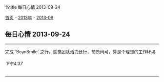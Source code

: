 %title 每日心情 2013-09-24

[[../../../index|首页]] - [[../index|2013年]] - [[index|2013-09]]
==每日心情 2013-09-24==
----
完成 `BeanSmile` 之行，感觉团队活力还行，前景尚可，算是个理想的工作环境
======下午4:37======
----
